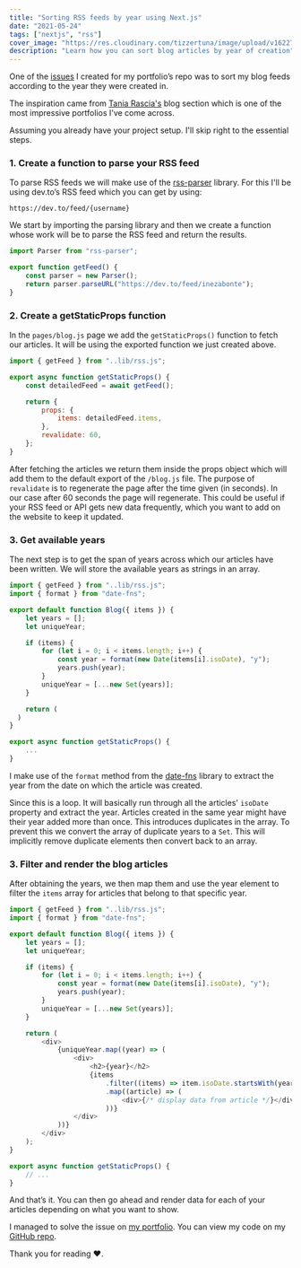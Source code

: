 ```yaml
---
title: "Sorting RSS feeds by year using Next.js"
date: "2021-05-24"
tags: ["nextjs", "rss"]
cover_image: "https://res.cloudinary.com/tizzertuna/image/upload/v1622756315/Articles/sort-rss_2x_qzal8u.png"
description: "Learn how you can sort blog articles by year of creation"
---
```


One of the [issues](https://github.com/inezabonte/inezabonte/issues/81) I created for my portfolio’s repo was to sort my blog feeds according to the year they were created in.

The inspiration came from [Tania Rascia's](https://www.taniarascia.com/blog) blog section which is one of the most impressive portfolios I've come across.

Assuming you already have your project setup. I'll skip right to the essential steps.

### 1. Create a function to parse your RSS feed

To parse RSS feeds we will make use of the [rss-parser](https://www.npmjs.com/package/rss-parser) library. For this I'll be using dev.to’s RSS feed which you can get by using:

```
https://dev.to/feed/{username}
```

We start by importing the parsing library and then we create a function whose work will be to parse the RSS feed and return the results.

```js:lib/rss.js
import Parser from "rss-parser";

export function getFeed() {
	const parser = new Parser();
	return parser.parseURL("https://dev.to/feed/inezabonte");
}
```

### 2. Create a getStaticProps function

In the `pages/blog.js` page we add the `getStaticProps()` function to fetch our articles. It will be using the exported function we just created above.

```js:pages/blog.js
import { getFeed } from "..lib/rss.js";

export async function getStaticProps() {
	const detailedFeed = await getFeed();

	return {
		props: {
			items: detailedFeed.items,
		},
		revalidate: 60,
	};
}
```

After fetching the articles we return them inside the props object which will add them to the default export of the `/blog.js` file. The purpose of `revalidate` is to regenerate the page after the time given (in seconds). In our case after 60 seconds the page will regenerate. This could be useful if your RSS feed or API gets new data frequently, which you want to add on the website to keep it updated.

### 3. Get available years

The next step is to get the span of years across which our articles have been written. We will store the available years as strings in an array.

```js:pages/blog.js
import { getFeed } from "..lib/rss.js";
import { format } from "date-fns";

export default function Blog({ items }) {
    let years = [];
    let uniqueYear;

    if (items) {
        for (let i = 0; i < items.length; i++) {
            const year = format(new Date(items[i].isoDate), "y");
            years.push(year);
        }
        uniqueYear = [...new Set(years)];
    }

    return (
  )
}

export async function getStaticProps() {
    ...
}
```

I make use of the `format` method from the [date-fns](https://www.npmjs.com/package/date-fns) library to extract the year from the date on which the article was created.

Since this is a loop. It will basically run through all the articles' `isoDate` property and extract the year. Articles created in the same year might have their year added more than once. This introduces duplicates in the array. To prevent this we convert the array of duplicate years to a `Set`. This will implicitly remove duplicate elements then convert back to an array.

### 3. Filter and render the blog articles

After obtaining the years, we then map them and use the year element to filter the `items` array for articles that belong to that specific year.

```js:pages/blog.js
import { getFeed } from "..lib/rss.js";
import { format } from "date-fns";

export default function Blog({ items }) {
	let years = [];
	let uniqueYear;

	if (items) {
		for (let i = 0; i < items.length; i++) {
			const year = format(new Date(items[i].isoDate), "y");
			years.push(year);
		}
		uniqueYear = [...new Set(years)];
	}

	return (
		<div>
			{uniqueYear.map((year) => (
				<div>
					<h2>{year}</h2>
					{items
						.filter((items) => item.isoDate.startsWith(year))
						.map((article) => (
							<div>{/* display data from article */}</div>
						))}
				</div>
			))}
		</div>
	);
}

export async function getStaticProps() {
	// ...
}
```

And that’s it. You can then go ahead and render data for each of your articles depending on what you want to show.

I managed to solve the issue on [my portfolio](https://ineza.codes/blog). You can view my code on my [GitHub repo](https://github.com/inezabonte/inezabonte).

Thank you for reading ❤️.
